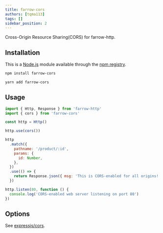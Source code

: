 ```yaml
---
title: farrow-cors
authors: [tqma113]
tags: []
sidebar_position: 2
---
```



Cross-Origin Resource Sharing(CORS) for farrow-http.

## Installation

This is a [Node.js](https://nodejs.org/en/) module available through the
[npm registry](https://www.npmjs.com/).

<Tabs groupId="package-tool">
<TabItem value="npm" label="npm">

```bash
npm install farrow-cors
```

</TabItem>
<TabItem value="yarn" label="Yarn" default>

```bash
yarn add farrow-cors
```

</TabItem>
</Tabs>

## Usage

```javascript
import { Http, Response } from 'farrow-http'
import { cors } from 'farrow-cors'

const http = Http()

http.use(cors())

http
  .match({
    pathname: '/product/:id',
    params: {
      id: Number,
    },
  })
  .use(() => {
    return Response.json({ msg: 'This is CORS-enabled for all origins!' })
  })

http.listen(80, function () {
  console.log('CORS-enabled web server listening on port 80')
})
```

## Options

See [expressjs/cors](https://github.com/expressjs/cors).
